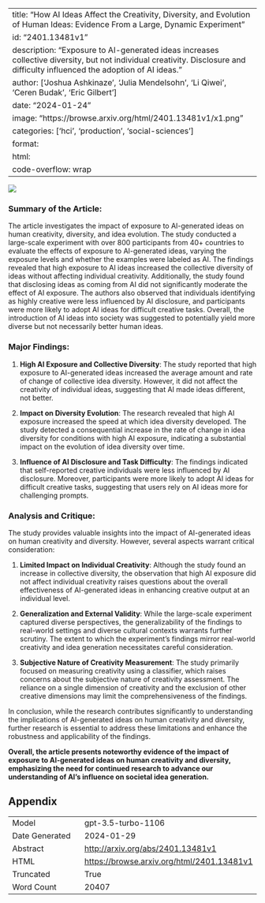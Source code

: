 
---
title: "How AI Ideas Affect the Creativity, Diversity, and Evolution of Human Ideas: Evidence From a Large, Dynamic Experiment"
id: "2401.13481v1"
description: "Exposure to AI-generated ideas increases collective diversity, but not individual creativity. Disclosure and difficulty influenced the adoption of AI ideas."
author: ['Joshua Ashkinaze', 'Julia Mendelsohn', 'Li Qiwei', 'Ceren Budak', 'Eric Gilbert']
date: "2024-01-24"
image: "https://browse.arxiv.org/html/2401.13481v1/x1.png"
categories: ['hci', 'production', 'social-sciences']
format:
  html:
    code-overflow: wrap
---

![](https://browse.arxiv.org/html/2401.13481v1/x1.png)

### Summary of the Article:
The article investigates the impact of exposure to AI-generated ideas on human creativity, diversity, and idea evolution. The study conducted a large-scale experiment with over 800 participants from 40+ countries to evaluate the effects of exposure to AI-generated ideas, varying the exposure levels and whether the examples were labeled as AI. The findings revealed that high exposure to AI ideas increased the collective diversity of ideas without affecting individual creativity. Additionally, the study found that disclosing ideas as coming from AI did not significantly moderate the effect of AI exposure. The authors also observed that individuals identifying as highly creative were less influenced by AI disclosure, and participants were more likely to adopt AI ideas for difficult creative tasks. Overall, the introduction of AI ideas into society was suggested to potentially yield more diverse but not necessarily better human ideas.

### Major Findings:
1. **High AI Exposure and Collective Diversity**: The study reported that high exposure to AI-generated ideas increased the average amount and rate of change of collective idea diversity. However, it did not affect the creativity of individual ideas, suggesting that AI made ideas different, not better.

2. **Impact on Diversity Evolution**: The research revealed that high AI exposure increased the speed at which idea diversity developed. The study detected a consequential increase in the rate of change in idea diversity for conditions with high AI exposure, indicating a substantial impact on the evolution of idea diversity over time.

3. **Influence of AI Disclosure and Task Difficulty**: The findings indicated that self-reported creative individuals were less influenced by AI disclosure. Moreover, participants were more likely to adopt AI ideas for difficult creative tasks, suggesting that users rely on AI ideas more for challenging prompts.

### Analysis and Critique:
The study provides valuable insights into the impact of AI-generated ideas on human creativity and diversity. However, several aspects warrant critical consideration:

1. **Limited Impact on Individual Creativity**: Although the study found an increase in collective diversity, the observation that high AI exposure did not affect individual creativity raises questions about the overall effectiveness of AI-generated ideas in enhancing creative output at an individual level.

2. **Generalization and External Validity**: While the large-scale experiment captured diverse perspectives, the generalizability of the findings to real-world settings and diverse cultural contexts warrants further scrutiny. The extent to which the experiment's findings mirror real-world creativity and idea generation necessitates careful consideration.

3. **Subjective Nature of Creativity Measurement**: The study primarily focused on measuring creativity using a classifier, which raises concerns about the subjective nature of creativity assessment. The reliance on a single dimension of creativity and the exclusion of other creative dimensions may limit the comprehensiveness of the findings.

In conclusion, while the research contributes significantly to understanding the implications of AI-generated ideas on human creativity and diversity, further research is essential to address these limitations and enhance the robustness and applicability of the findings.

**Overall, the article presents noteworthy evidence of the impact of exposure to AI-generated ideas on human creativity and diversity, emphasizing the need for continued research to advance our understanding of AI's influence on societal idea generation.**

## Appendix

|          |          |
|----------|----------|
| Model     | gpt-3.5-turbo-1106       |
| Date Generated     | 2024-01-29       |
| Abstract | [http://arxiv.org/abs/2401.13481v1](http://arxiv.org/abs/2401.13481v1)        |
| HTML     | [https://browse.arxiv.org/html/2401.13481v1](https://browse.arxiv.org/html/2401.13481v1)       |
| Truncated       | True       |
| Word Count       | 20407       |